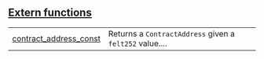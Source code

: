 
## [Extern functions](./core-starknet-contract_address-extern_functions)

| | |
|:---|:---|
| [contract_address_const](./core-starknet-contract_address-contract_address_const) | Returns a `ContractAddress`  given a `felt252`  value.... |
